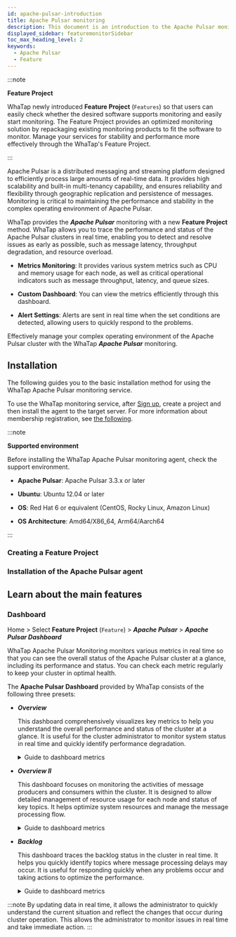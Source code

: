 ```yaml
---
id: apache-pulsar-introduction
title: Apache Pulsar monitoring
description: This document is an introduction to the Apache Pulsar monitoring product.
displayed_sidebar: featuremonitorSidebar
toc_max_heading_level: 2
keywords:
  - Apache Pulsar
  - Feature
---
```



:::note

**Feature Project**<ScrollToLink anchor='feature-project' />

WhaTap newly introduced **Feature Project** (<code class='Features'>Features</code>) so that users can easily check whether the desired software supports monitoring and easily start monitoring. The Feature Project provides an optimized monitoring solution by repackaging existing monitoring products to fit the software to monitor. Manage your services for stability and performance more effectively through the WhaTap's Feature Project. 

:::

Apache Pulsar is a distributed messaging and streaming platform designed to efficiently process large amounts of real-time data. It provides high scalability and built-in multi-tenancy capability, and ensures reliability and flexibility through geographic replication and persistence of messages. Monitoring is critical to maintaining the performance and stability in the complex operating environment of Apache Pulsar. 

WhaTap provides the ***Apache Pulsar*** monitoring with a new **Feature Project** method. WhaTap allows you to trace the performance and status of the Apache Pulsar clusters in real time, enabling you to detect and resolve issues as early as possible, such as message latency, throughput degradation, and resource overload. 

- **Metrics Monitoring**: It provides various system metrics such as CPU and memory usage for each node, as well as critical operational indicators such as message throughput, latency, and queue sizes. 

- **Custom Dashboard**: You can view the metrics efficiently through this dashboard.

- **Alert Settings**: Alerts are sent in real time when the set conditions are detected, allowing users to quickly respond to the problems.

Effectively manage your complex operating environment of the Apache Pulsar cluster with the WhaTap ***Apache Pulsar*** monitoring. 

## Installation

The following guides you to the basic installation method for using the WhaTap Apache Pulsar monitoring service. 

To use the WhaTap monitoring service, after [Sign up](https://www.whatap.io/en/signup/), create a project and then install the agent to the target server. For more information about membership registration, see [the following](../account/account-manage). 

:::note 

**Supported environment**<ScrollToLink anchor='apache-pulsar-supported-env' />

Before installing the WhaTap Apache Pulsar monitoring agent, check the support environment. 

- **Apache Pulsar**: Apache Pulsar 3.3.x or later 

- **Ubuntu**: Ubuntu 12.04 or later

- **OS**: Red Hat 6 or equivalent (CentOS, Rocky Linux, Amazon Linux)

- **OS Architecture**: Amd64/X86_64, Arm64/Aarch64

:::

### Creating a Feature Project


<Createprojectv2 />

### Installation of the Apache Pulsar agent

<InstallFeature name='Apache Pulsar Agent Installation' />

## Learn about the main features

### Dashboard

Home > Select **Feature Project** (<code class='Features'>Feature</code>) > ***Apache Pulsar*** > ***Apache Pulsar Dashboard***

WhaTap Apache Pulsar Monitoring monitors various metrics in real time so that you can see the overall status of the Apache Pulsar cluster at a glance, including its performance and status. You can check each metric regularly to keep your cluster in optimal health. 

The **Apache Pulsar Dashboard** provided by WhaTap consists of the following three presets:

- ***Overview*** 

  This dashboard comprehensively visualizes key metrics to help you understand the overall performance and status of the cluster at a glance. It is useful for the cluster administrator to monitor system status in real time and quickly identify performance degradation.

  <details>
  <summary>Guide to dashboard metrics</summary>

  ##### Summary information at the top of the dashboard

  - ***CPU***: It displays the number of CPU cores used in the cluster.

  - ***Memory***: It displays the total amount of memory in use in the cluster and the current memory usage.

  - ***ZooKeeper***: It displays the number of running ZooKeeper instances and their availability.

  - ***Broker***: It displays the number and status of active brokers.

  - ***Bookies***: It displays the number and status of BookKeeper nodes (Bookies) used in Apache Pulsar.

  - ***Broker Storage Size***: It displays the total amount of data stored in the broker.

  - ***Backlog***: By displaying the total size of unprocessed messages to determine the delay in message processing.

  ##### Performance graphs

  - ***Messaging Storage***: It traces the storage capacity variability by displaying the message storage usage over time.

  - ***Message Rate(msg/s)***: It graphically displays the number of messages processed per second, allowing you to monitor the message processing speed of the cluster.

  - ***Messaging Backlog***: It visualizes the number of messages waiting to be processed over time, allowing you to quickly identify message processing delays.

  - ***Throughput(bytes/s)***: It represents the amount of data processed per second and evaluates the data processing capability of the cluster.

  - ***Replication Backlog***: It displays the number of messages waiting to be replicated to other data centers.

  - ***Replication Throughput***: It represents the amount of data processed per second during data replication.

  - ***Replication Rate***: It displays the transmission speed of replication messages.

  - ***Subscription Unacked Messages***: It represents the number of subscribed messages that have not yet been acknowledged.

  ##### Top 10 backlogs

  - ***Top 10 topics backlog***: You can analyze the causes of message delays by listing the top 10 topics with the most backlog.

  - ***Top 10 Replication Backlog***: You can identify replication latency issues by listing the top 10 items with the most replication backlog.

  </details>

- ***Overview II***

  This dashboard focuses on monitoring the activities of message producers and consumers within the cluster. It is designed to allow detailed management of resource usage for each node and status of key topics. It helps optimize system resources and manage the message processing flow.

  <details>
  <summary>Guide to dashboard metrics</summary>

  - ***Consumers Count***: It displays the number of active consumers in the current cluster in real time, allowing you to monitor message consumption activities and analyze the impact of changes in the number of consumers on the system.

  - ***Producers Count***: It displays the number of active producers in the current cluster in real time, allowing you to monitor message production activities and analyze the impact of changes in the number of producers on the message production speed.

  - ***Messages In***: It displays the number of messages flowing into the cluster over time, helping you monitor message inflow rates to predict the system load and identify traffic fluctuations.

  - ***Subscriptions Count***: It displays the number of active subscriptions in the cluster in real time, helping you analyze the impact of increasing or decreasing subscriptions while processing system messages.

  - ***Offloaded Size***: It represents the size of data offloaded from the cluster to disk, and can be used to evaluate the data storage efficiency and manage the storage space for a long time.

  - ***Bytes In***: It displays the size of data flowing into the cluster in real time, helping you monitor the data inflow speed for managing the system performance and network load.

  - ***Node CPU***(Node CPU utilization): It graphically displays the CPU utilization of each node in the cluster, allowing you to monitor the performance by node and optimize the resource distribution.

  - ***Node Memory Used %***(Node Memory utilization): It displays the memory usage of each node in the cluster in real time, allowing you to monitor the memory usage to prevent performance degradation.

  - ***Top 10 Topics Unacked***: It lists the top 10 topics with the most unacknowledged messages, helping you identify and troubleshoot the cause of message acknowledgment delays in specific topics.

  - ***Top 10 Topics Storage***: It lists the top 10 topics that occupy the most storage space, allowing you to analyze the storage space occupied by specific topics to support efficient data management.

  </details>

- ***Backlog***

  This dashboard traces the backlog status in the cluster in real time. It helps you quickly identify topics where message processing delays may occur. It is useful for responding quickly when any problems occur and taking actions to optimize the performance.

  <details>
  <summary>Guide to dashboard metrics</summary>

  - ***Pulsar Backlog***: It visualizes the number of messages waiting to be processed in specific topics over time. It monitors the backlog status in real time to identify and respond to problems as early as possible when the system processing capacity is exceeded.

  - ***Top 20 Backlog Topics***: It lists the top 20 topics with the most backlogs. It displays the number of unprocessed and pending messages for each topic, allowing you to quickly identify problem topics and focus on resource management.

  - ***Recently***(recent message count): The ***Recently*** column next to each topic indicates the number of backlog messages that occurred recently. It helps you clearly understand the current status of the backlog and identify topics that require immediate response.

  </details>

:::note
By updating data in real time, it allows the administrator to quickly understand the current situation and reflect the changes that occur during cluster operation. This allows the administrator to monitor issues in real time and take immediate action.
:::
